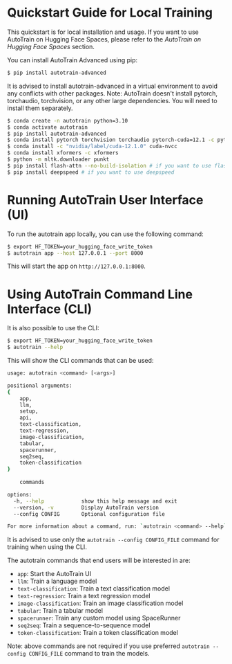 # Quickstart Guide for Local Training

This quickstart is for local installation and usage.
If you want to use AutoTrain on Hugging Face Spaces, please refer to the *AutoTrain on Hugging Face Spaces* section.

You can install AutoTrain Advanced using pip:

```bash
$ pip install autotrain-advanced
```

It is advised to install autotrain-advanced in a virtual environment to avoid any conflicts with other packages.
Note: AutoTrain doesn't install pytorch, torchaudio, torchvision, or any other large dependencies. You will need to install them separately.

```bash
$ conda create -n autotrain python=3.10
$ conda activate autotrain
$ pip install autotrain-advanced
$ conda install pytorch torchvision torchaudio pytorch-cuda=12.1 -c pytorch -c nvidia
$ conda install -c "nvidia/label/cuda-12.1.0" cuda-nvcc
$ conda install xformers -c xformers
$ python -m nltk.downloader punkt
$ pip install flash-attn --no-build-isolation # if you want to use flash-attn
$ pip install deepspeed # if you want to use deepspeed
````

# Running AutoTrain User Interface (UI)

To run the autotrain app locally, you can use the following command:

```bash
$ export HF_TOKEN=your_hugging_face_write_token
$ autotrain app --host 127.0.0.1 --port 8000
```

This will start the app on `http://127.0.0.1:8000`.


# Using AutoTrain Command Line Interface (CLI)

It is also possible to use the CLI:

```bash
$ export HF_TOKEN=your_hugging_face_write_token
$ autotrain --help
```

This will show the CLI commands that can be used:

```bash
usage: autotrain <command> [<args>]

positional arguments:
{
    app,
    llm,
    setup,
    api,
    text-classification,
    text-regression,
    image-classification,
    tabular,
    spacerunner,
    seq2seq,
    token-classification
}
    
    commands

options:
  -h, --help            show this help message and exit
  --version, -v         Display AutoTrain version
  --config CONFIG       Optional configuration file

For more information about a command, run: `autotrain <command> --help`
```

It is advised to use only the `autotrain --config CONFIG_FILE` command for training when using the CLI.

The autotrain commands that end users will be interested in are:

- `app`: Start the AutoTrain UI
- `llm`: Train a language model
- `text-classification`: Train a text classification model
- `text-regression`: Train a text regression model
- `image-classification`: Train an image classification model
- `tabular`: Train a tabular model
- `spacerunner`: Train any custom model using SpaceRunner
- `seq2seq`: Train a sequence-to-sequence model
- `token-classification`: Train a token classification model

Note: above commands are not required if you use preferred `autotrain --config CONFIG_FILE` command to train the models.